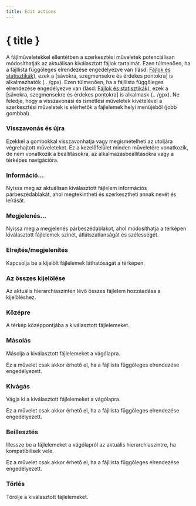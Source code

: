 ```yaml
---
title: Edit actions
---
```


<script lang="ts">
</script>

# { title }

A fájlműveletekkel ellentétben a szerkesztési műveletek potenciálisan módosíthatják az aktuálisan kiválasztott fájlok tartalmát.
Ezen túlmenően, ha a fájllista függőleges elrendezése engedélyezve van (lásd: [Fájlok és statisztikák](../files-and-stats)), ezek a [sávokra, szegmensekre és érdekes pontokra] is alkalmazhatók (.. /gpx).
Ezen túlmenően, ha a fájllista függőleges elrendezése engedélyezve van (lásd: [Fájlok és statisztikák](../files-and-stats)), ezek a [sávokra, szegmensekre és érdekes pontokra] is alkalmask (.. /gpx).
Ne feledje, hogy a visszavonási és ismétlési műveletek kivételével a szerkesztési műveletek is elérhetők a fájlelemek helyi menüjéből (jobb gombbal).

### <Undo2 size="16" class="inline-block" style="margin-bottom: 2px" /><Redo2 size="16" class="inline-block" style="margin-bottom: 2px" /> Visszavonás és újra

Ezekkel a gombokkal visszavonhatja vagy megismételheti az utoljára végrehajtott műveleteket.
Ez a kezelőfelület minden műveletére vonatkozik, de nem vonatkozik a beállításokra, az alkalmazásbeállításokra vagy a térképes navigációra.

### <Info size="16" class="inline-block" style="margin-bottom: 2px" /> Információ...

Nyissa meg az aktuálisan kiválasztott fájlelem információs párbeszédablakát, ahol megtekintheti és szerkesztheti annak nevét és leírását.

### <PaintBucket size="16" class="inline-block" style="margin-bottom: 2px" /> Megjelenés...

Nyissa meg a megjelenés párbeszédablakot, ahol módosíthatja a térképen kiválasztott fájlelemek színét, átlátszatlanságát és szélességét.

### <EyeOff size="16" class="inline-block" style="margin-bottom: 2px" /> Elrejtés/megjelenítés

Kapcsolja be a kijelölt fájlelemek láthatóságát a térképen.

### <FileStack size="16" class="inline-block" style="margin-bottom: 2px" /> Az összes kijelölése

Az aktuális hierarchiaszinten lévő összes fájlelem hozzáadása a kijelöléshez.

### <Maximize size="16" class="inline-block" style="margin-bottom: 2px" /> Középre

A térkép középpontjába a kiválasztott fájlelemeket.

### <ClipboardCopy size="16" class="inline-block" style="margin-bottom: 2px" /> Másolás

Másolja a kiválasztott fájlelemeket a vágólapra.

<DocsNote>

Ez a művelet csak akkor érhető el, ha a fájllista függőleges elrendezése engedélyezett.

</DocsNote>

### <Scissors size="16" class="inline-block" style="margin-bottom: 2px" /> Kivágás

Vágja ki a kiválasztott fájlelemeket a vágólapra.

<DocsNote>

Ez a művelet csak akkor érhető el, ha a fájllista függőleges elrendezése engedélyezett.

</DocsNote>

### <ClipboardPaste size="16" class="inline-block" style="margin-bottom: 2px" /> Beillesztés

Illessze be a fájlelemeket a vágólapról az aktuális hierarchiaszintre, ha kompatibilisek vele.

<DocsNote>

Ez a művelet csak akkor érhető el, ha a fájllista függőleges elrendezése engedélyezett.

</DocsNote>

### <Trash2 size="16" class="inline-block" style="margin-bottom: 2px" /> Törlés

Törölje a kiválasztott fájlelemeket.
